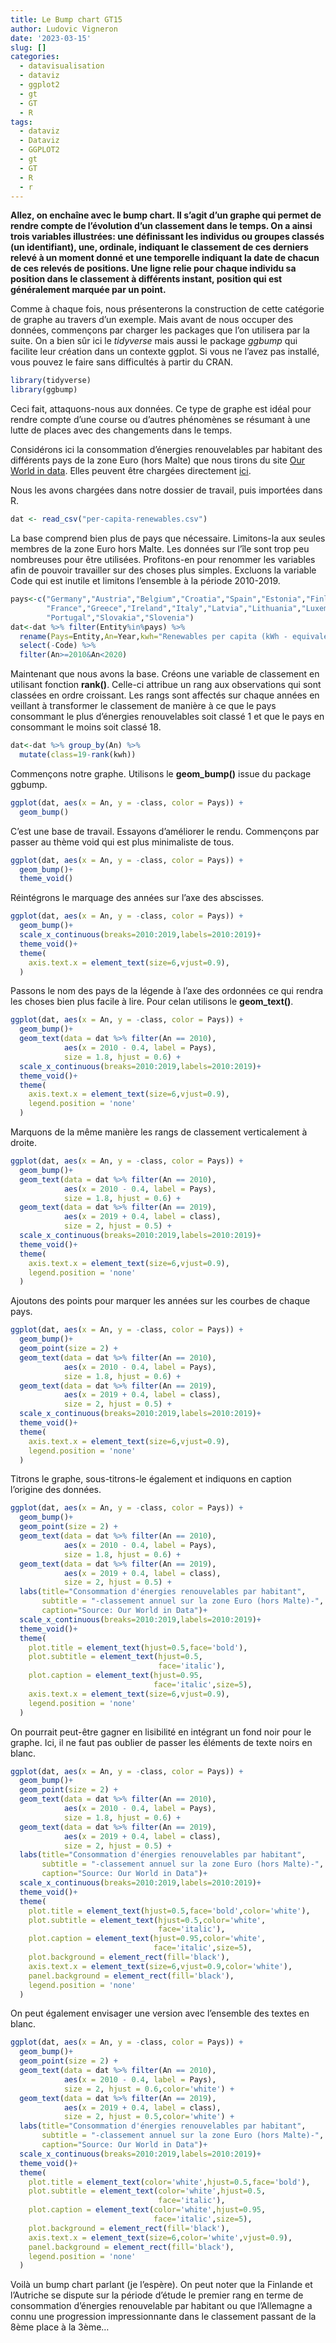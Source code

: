 ```yaml
---
title: Le Bump chart GT15
author: Ludovic Vigneron
date: '2023-03-15'
slug: []
categories:
  - datavisualisation
  - dataviz
  - ggplot2
  - gt
  - GT
  - R
tags:
  - dataviz
  - Dataviz
  - GGPLOT2
  - gt
  - GT
  - R
  - r
---
```


**Allez, on enchaîne avec le bump chart. Il s'agit d'un graphe qui permet de rendre compte de l'évolution d'un classement dans le temps. On a ainsi trois variables illustrées: une définissant les individus ou groupes classés (un identifiant), une, ordinale, indiquant le classement de ces derniers relevé à un moment donné et une temporelle indiquant la date de chacun de ces relevés de positions. Une ligne relie pour chaque individu sa position dans le classement à différents instant, position qui est généralement marquée par un point.** 

Comme à chaque fois, nous présenterons la construction de cette catégorie de graphe au travers d'un exemple. Mais avant de nous occuper des données, commençons par charger les packages que l'on utilisera par la suite. On a bien sûr ici le *tidyverse* mais aussi le package *ggbump* qui facilite leur création dans un contexte ggplot. Si vous ne l'avez pas installé, vous pouvez le faire sans difficultés à partir du CRAN.

```r
library(tidyverse)
library(ggbump)
```

Ceci fait, attaquons-nous aux données. Ce type de graphe est idéal pour rendre compte d'une course ou d'autres phénomènes se résumant à une lutte de places avec des changements dans le temps. 

Considérons ici la consommation d'énergies renouvelables par habitant des différents pays de la zone Euro (hors Malte) que nous tirons du site [Our World in data](https://ourworldindata.org). Elles peuvent être chargées directement [ici](per-capita-renewables.csv).

Nous les avons chargées dans notre dossier de travail, puis importées dans R.

```r
dat <- read_csv("per-capita-renewables.csv")
```

La base comprend bien plus de pays que nécessaire. Limitons-la aux seules membres de la zone Euro hors Malte. Les données sur l'île sont trop peu nombreuses pour être utilisées. Profitons-en pour renommer les variables afin de pouvoir travailler sur des choses plus simples. Excluons la variable Code qui est inutile et limitons l'ensemble à la période 2010-2019. 

```r
pays<-c("Germany","Austria","Belgium","Croatia","Spain","Estonia","Finland",
        "France","Greece","Ireland","Italy","Latvia","Lithuania","Luxembourg","Netherlands",
        "Portugal","Slovakia","Slovenia")
dat<-dat %>% filter(Entity%in%pays) %>% 
  rename(Pays=Entity,An=Year,kwh="Renewables per capita (kWh - equivalent)") %>% 
  select(-Code) %>% 
  filter(An>=2010&An<2020)
```

Maintenant que nous avons la base. Créons une variable de classement en utilisant fonction **rank()**. Celle-ci attribue un rang aux observations qui sont classées en ordre croissant. Les rangs sont affectés sur chaque années en veillant à transformer le classement de manière à ce que le pays consommant le plus d'énergies renouvelables soit classé 1 et que le pays en consommant le moins soit classé 18. 

```r
dat<-dat %>% group_by(An) %>% 
  mutate(class=19-rank(kwh))
```

Commençons notre graphe. Utilisons le **geom_bump()** issue du package ggbump.

```r
ggplot(dat, aes(x = An, y = -class, color = Pays)) +
  geom_bump()
```

C'est une base de travail. Essayons d'améliorer le rendu. Commençons par passer au thème void qui est plus minimaliste de tous.

```r
ggplot(dat, aes(x = An, y = -class, color = Pays)) +
  geom_bump()+
  theme_void()
```

Réintégrons le marquage des années sur l'axe des abscisses.

```r
ggplot(dat, aes(x = An, y = -class, color = Pays)) +
  geom_bump()+
  scale_x_continuous(breaks=2010:2019,labels=2010:2019)+
  theme_void()+
  theme(
    axis.text.x = element_text(size=6,vjust=0.9),
  )
```

Passons le nom des pays de la légende à l'axe des ordonnées ce qui rendra les choses bien plus facile à lire. Pour celan utilisons le **geom_text()**.

```r
ggplot(dat, aes(x = An, y = -class, color = Pays)) +
  geom_bump()+
  geom_text(data = dat %>% filter(An == 2010),
            aes(x = 2010 - 0.4, label = Pays),
            size = 1.8, hjust = 0.6) +
  scale_x_continuous(breaks=2010:2019,labels=2010:2019)+
  theme_void()+
  theme(
    axis.text.x = element_text(size=6,vjust=0.9),
    legend.position = 'none'
  )
```

Marquons de la même manière les rangs de classement verticalement à droite.

```r
ggplot(dat, aes(x = An, y = -class, color = Pays)) +
  geom_bump()+
  geom_text(data = dat %>% filter(An == 2010),
            aes(x = 2010 - 0.4, label = Pays),
            size = 1.8, hjust = 0.6) +
  geom_text(data = dat %>% filter(An == 2019),
            aes(x = 2019 + 0.4, label = class),
            size = 2, hjust = 0.5) +
  scale_x_continuous(breaks=2010:2019,labels=2010:2019)+
  theme_void()+
  theme(
    axis.text.x = element_text(size=6,vjust=0.9),
    legend.position = 'none'
  )
```

Ajoutons des points pour marquer les années sur les courbes de chaque pays.

```r
ggplot(dat, aes(x = An, y = -class, color = Pays)) +
  geom_bump()+
  geom_point(size = 2) +
  geom_text(data = dat %>% filter(An == 2010),
            aes(x = 2010 - 0.4, label = Pays),
            size = 1.8, hjust = 0.6) +
  geom_text(data = dat %>% filter(An == 2019),
            aes(x = 2019 + 0.4, label = class),
            size = 2, hjust = 0.5) +
  scale_x_continuous(breaks=2010:2019,labels=2010:2019)+
  theme_void()+
  theme(
    axis.text.x = element_text(size=6,vjust=0.9),
    legend.position = 'none'
  )
```

Titrons le graphe, sous-titrons-le également et indiquons en caption l'origine des données.

```r
ggplot(dat, aes(x = An, y = -class, color = Pays)) +
  geom_bump()+
  geom_point(size = 2) +
  geom_text(data = dat %>% filter(An == 2010),
            aes(x = 2010 - 0.4, label = Pays),
            size = 1.8, hjust = 0.6) +
  geom_text(data = dat %>% filter(An == 2019),
            aes(x = 2019 + 0.4, label = class),
            size = 2, hjust = 0.5) +
  labs(title="Consommation d'énergies renouvelables par habitant",
       subtitle = "-classement annuel sur la zone Euro (hors Malte)-",
       caption="Source: Our World in Data")+
  scale_x_continuous(breaks=2010:2019,labels=2010:2019)+
  theme_void()+
  theme(
    plot.title = element_text(hjust=0.5,face='bold'),
    plot.subtitle = element_text(hjust=0.5,
                                 face='italic'),
    plot.caption = element_text(hjust=0.95,
                                face='italic',size=5),
    axis.text.x = element_text(size=6,vjust=0.9),
    legend.position = 'none'
  )
```

On pourrait peut-être gagner en lisibilité en intégrant un fond noir pour le graphe. Ici, il ne faut pas oublier de passer les éléments de texte noirs en blanc.

```r
ggplot(dat, aes(x = An, y = -class, color = Pays)) +
  geom_bump()+
  geom_point(size = 2) +
  geom_text(data = dat %>% filter(An == 2010),
            aes(x = 2010 - 0.4, label = Pays),
            size = 1.8, hjust = 0.6) +
  geom_text(data = dat %>% filter(An == 2019),
            aes(x = 2019 + 0.4, label = class),
            size = 2, hjust = 0.5) +
  labs(title="Consommation d'énergies renouvelables par habitant",
       subtitle = "-classement annuel sur la zone Euro (hors Malte)-",
       caption="Source: Our World in Data")+
  scale_x_continuous(breaks=2010:2019,labels=2010:2019)+
  theme_void()+
  theme(
    plot.title = element_text(hjust=0.5,face='bold',color='white'),
    plot.subtitle = element_text(hjust=0.5,color='white',
                                 face='italic'),
    plot.caption = element_text(hjust=0.95,color='white',
                                face='italic',size=5),
    plot.background = element_rect(fill='black'),
    axis.text.x = element_text(size=6,vjust=0.9,color='white'),
    panel.background = element_rect(fill='black'),
    legend.position = 'none'
  )
```

On peut également envisager une version avec l'ensemble des textes en blanc.

```r
ggplot(dat, aes(x = An, y = -class, color = Pays)) +
  geom_bump()+
  geom_point(size = 2) +
  geom_text(data = dat %>% filter(An == 2010),
            aes(x = 2010 - 0.4, label = Pays),
            size = 2, hjust = 0.6,color='white') +
  geom_text(data = dat %>% filter(An == 2019),
            aes(x = 2019 + 0.4, label = class),
            size = 2, hjust = 0.5,color='white') +
  labs(title="Consommation d'énergies renouvelables par habitant",
       subtitle = "-classement annuel sur la zone Euro (hors Malte)-",
       caption="Source: Our World in Data")+
  scale_x_continuous(breaks=2010:2019,labels=2010:2019)+
  theme_void()+
  theme(
    plot.title = element_text(color='white',hjust=0.5,face='bold'),
    plot.subtitle = element_text(color='white',hjust=0.5,
                                 face='italic'),
    plot.caption = element_text(color='white',hjust=0.95,
                                face='italic',size=5),
    plot.background = element_rect(fill='black'),    
    axis.text.x = element_text(size=6,color='white',vjust=0.9),
    panel.background = element_rect(fill='black'),
    legend.position = 'none'
  )
```

Voilà un bump chart parlant (je l'espère). On peut noter que la Finlande et l'Autriche se dispute sur la période d'étude le premier rang en terme de consommation d'énergies renouvelable par habitant ou que l'Allemagne a connu une progression impressionnante dans le classement passant de la 8ème place à la 3ème...

